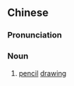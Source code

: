 {{also|铅笔画}}
==Chinese==
{{zh-forms|s=铅笔画|type=21}}

===Pronunciation===
{{zh-pron
|m=qiānbǐhuà
|c=jyun4 bat1 waa6-2
|cat=n
}}

===Noun===
{{zh-noun}}

# [[pencil]] [[drawing]]